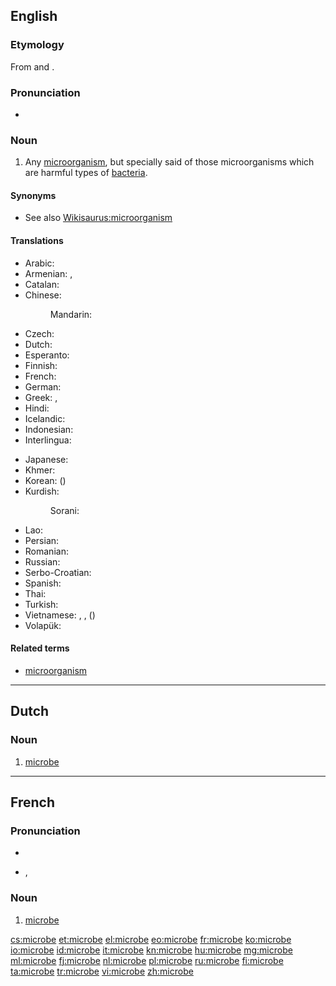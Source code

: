==English==

===Etymology===
From {{etyl|grc}} {{term|sc=polytonic|μικρός|tr=mikros||small|lang=grc}} and {{term|sc=polytonic|βίος|tr=bios||life|lang=grc}}.

===Pronunciation===
* {{audio|en-us-microbe.ogg|Audio (US)}}

===Noun===
{{en-noun}}

# {{microbiology}} Any [[microorganism]], but specially said of those microorganisms which are harmful types of [[bacteria]].

====Synonyms====
* See also [[Wikisaurus:microorganism]]

====Translations====
{{trans-top|microorganism}}
* Arabic: {{t-|ar|ميكروب|m|tr=mikrūb|sc=Arab}}
* Armenian: {{t-|hy|մանրէ|tr=manrē}}, {{t-|hy|միկրոբ|tr=mikrob}}
* Catalan: {{t-|ca|microbi|m}}
* Chinese:
*: Mandarin: {{t|cmn|微生物|tr=wéishēngwù|sc=Hani}}
* Czech: {{t-|cs|mikrob|m}}
* Dutch: {{t+|nl|microbe|m|f}}
* Esperanto: {{t-|eo|mikrobo}}
* Finnish: {{t+|fi|mikrobi}}
* French: {{t+|fr|microbe|m}}
* German: {{t-|de|Mikrobe|f}}
* Greek: {{t-|el|μικρoοργανισμός|m|tr=mikroorganismós|sc=Grek}}, {{t+|el|μικρόβιο|n|tr=mikróvio}}
* Hindi: {{t-|hi|सूक्ष्मजीव|tr=sūkṣmajīv|sc=Deva}}
* Icelandic: {{t-|is|örvera|f}}
* Indonesian: {{t+|id|mikroba}}
* Interlingua: {{t-|ia|microbio}}
{{trans-mid}}
* Japanese: {{t+|ja|微生物|tr=[[びせいぶつ]], biseibutsu}}
* Khmer: {{t-|km|អតិសុខុមប្រាណ|sc=Khmr|tr=a’te’ so’kʰom praan}}
* Korean: {{t+|ko|미생물|tr=misaengmul|sc=Kore}} ({{t+|ko|微生物|sc=Kore}})
* Kurdish:
*: Sorani: {{t+|ku|میکرۆب|sc=ku-Arab}}
* Lao: {{t+|lo|ຈຸນລະຊີບ|tr=chun la sīp|sc=Laoo}}
* Persian: {{t+|fa|میکرب|tr=mikrob}}
* Romanian: {{t+|ro|microb|m}}
* Russian: {{t+|ru|микроб|m|tr=mikrób}}
* Serbo-Croatian: {{t-|sh|mikrob|m|alt=mìkrōb}}
* Spanish: {{t+|es|microbio}}
* Thai: {{t-|th|จุลชีพ|tr=jun lá chêep|sc=Thai}}
* Turkish: {{t+|tr|mikrop}}
* Vietnamese: {{t-|vi|vi trùng}}, {{t+|vi|vi khuẩn}}, {{t-|vi|vi sinh vật}} ({{t-|vi|微生物}})
* Volapük: {{t-|vo|mikröb}}
{{trans-bottom}}

====Related terms====
* [[microorganism]]

----

==Dutch==

===Noun===
{{nl-noun|f|g2=m|microben|pl2=microbes}}

# {{microbiology|lang=nl}} [[#English|microbe]]

----

==French==

===Pronunciation===
* {{audio|Fr-microbe.ogg|audio}}
* {{IPA|/mi.kʁɔb/|lang=fr}}, {{X-SAMPA|/mi.kROb/}}

===Noun===
{{fr-noun|m}}

# {{microbiology|lang=fr}} [[#English|microbe]]

[[cs:microbe]]
[[et:microbe]]
[[el:microbe]]
[[eo:microbe]]
[[fr:microbe]]
[[ko:microbe]]
[[io:microbe]]
[[id:microbe]]
[[it:microbe]]
[[kn:microbe]]
[[hu:microbe]]
[[mg:microbe]]
[[ml:microbe]]
[[fj:microbe]]
[[nl:microbe]]
[[pl:microbe]]
[[ru:microbe]]
[[fi:microbe]]
[[ta:microbe]]
[[tr:microbe]]
[[vi:microbe]]
[[zh:microbe]]